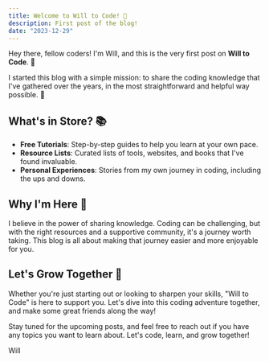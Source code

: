 ```yaml
---
title: Welcome to Will to Code! 👋
description: First post of the blog! 
date: "2023-12-29"
---
```


Hey there, fellow coders! I'm Will, and this is the very first post on **Will to Code**. 🚀

I started this blog with a simple mission: to share the coding knowledge that I've gathered over the years, in the most straightforward and helpful way possible. 🌟

## What's in Store? 📚

- **Free Tutorials**: Step-by-step guides to help you learn at your own pace.
- **Resource Lists**: Curated lists of tools, websites, and books that I've found invaluable.
- **Personal Experiences**: Stories from my own journey in coding, including the ups and downs.

## Why I'm Here 🤔

I believe in the power of sharing knowledge. Coding can be challenging, but with the right resources and a supportive community, it's a journey worth taking. This blog is all about making that journey easier and more enjoyable for you.

## Let's Grow Together 🌱

Whether you're just starting out or looking to sharpen your skills, "Will to Code" is here to support you. Let's dive into this coding adventure together, and make some great friends along the way!

Stay tuned for the upcoming posts, and feel free to reach out if you have any topics you want to learn about. Let's code, learn, and grow together!

Will